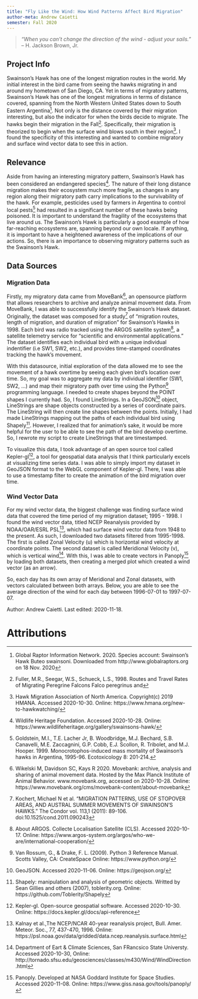 ```yaml
---
title: "Fly Like the Wind: How Wind Patterns Affect Bird Migration"
author-meta: Andrew Caietti
semester: Fall 2020
---
```




> *"When you can't change the direction of the wind - adjust your sails."* -- H. Jackson Brown, Jr.

## Project Info
Swainson's Hawk has one of the longest migration routes in the world. My initial interest in the bird came from seeing the hawks migrating in and around my hometown of San Diego, CA.
Yet in terms of migratory patterns, Swainson's Hawk has one of the longest migrations in terms of distance covered, spanning from the North Western United States down to South Eastern Argentina[^hawkinfo].
Not only is the distance covered by their migration interesting, but also the indicator for when the birds decide to migrate.
The hawks begin their migration in the Fall[^hawkmig].
Specifically, their migration is theorized to begin when the surface wind blows south in their region[^hawkwind].
I found the specificity of this interesting and wanted to combine migratory and surface wind vector data to see this in action.

## Relevance
Aside from having an interesting migratory pattern, Swainson's Hawk has been considered an endangered species[^endang].
The nature of their long distance migration makes their ecosystem much more fragile, as changes in any region along their migratory path carry implications to the survivability of the hawk.
For example, pesticides used by farmers in Argentina to control local pests[^pesticides] had resulted in a significant number of these hawks being poisoned.
It is important to understand the fragility of the ecosystems that live around us.
The Swainson's Hawk is particularly a good example of how far-reaching ecosystems are, spanning beyond our own locale.
If anything, it is important to have a heightened awareness of the implications of our actions.
So, there is an importance to observing migratory patterns such as the Swainson's Hawk.


## Data Sources
### Migration Data
Firstly, my migratory data came from MoveBank[^movebank], an opensource platform that allows researchers to archive and analyze animal movement data.
From MoveBank, I was able to successfully identify the Swainson's Hawk dataset. Originally, the dataset was composed for a study[^hawkstudy] of "migration routes, length of migration, and duration of migration" for Swainson's Hawks in 1998.
Each bird was radio tracked using the ARGOS satellite system[^argos], a satellite telemetry service for "scientific and environmental applications."
The dataset identifies each individual bird with a unique individual indentifier (i.e SW1, SW2, etc.), and provides time-stamped coordinates tracking the hawk's movement.

With this datasource, initial exploration of the data allowed me to see the movement of a hawk overtime by seeing each given bird's location over time.
So, my goal was to aggregate my data by individual identifier (SW1, SW2, ...) and map their migratory path over time using the Python[^py] programming language.
I needed to create shapes beyond the POINT shapes I currently had.
So, I found LineStrings.
In a GeoJSON[^geojson] object, LineStrings are shape objects constructed by a series of coordinate pairs.
The LineString will then create line shapes between the points.
Initially, I had made LineStrings mapping out the paths of each individual bird using Shapely[^shapely].
However, I realized that for animation's sake, it would be more helpful for the user to be able to see the path of the bird develop overtime.
So, I rewrote my script to create LineStrings that are timestamped.

To visualize this data, I took advantage of an open source tool called Kepler-gl[^kepler], a tool for geospatial data analysis that I think particularly excels at visualizing time series data.
I was able to simply import my dataset in GeoJSON format to the WebGL component of Kepler-gl.
There, I was able to use a timestamp filter to create the animation of the bird migration over time.


### Wind Vector Data
For my wind vector data, the biggest challenge was finding surface wind data that covered the time period of my migration dataset; 1995 - 1998.
I found the wind vector data, titled NCEP Reanalysis provided by NOAA/OAR/ESRL PSL[^winddata], which had surface wind vector data from 1948 to the present.
As such, I downloaded two datasets filtered from 1995-1998.
The first is called Zonal Velocity (u) which is horizontal wind velocity at coordinate points.
The second dataset is called Meridional Velocity (v), which is vertical wind[^windvect].
With this, I was able to create vectors in Panoply[^pano] by loading both datasets, then creating a merged plot which created a wind vector (as an arrow).


So, each day has its own array of Meridional and Zonal datasets, with vectors calculated between both arrays.
Below, you are able to see the average direction of the wind for each day between 1996-07-01 to 1997-07-07.



<div class="credit-line">
Author: Andrew Caietti.
Last edited: 2020-11-18.
</div>

# Attributions
[^windvect]: Department of Eart & Climate Sciences, San FRancsico State Universty. Accessed 2020-10-30, Online: http://tornado.sfsu.edu/geosciences/classes/m430/Wind/WindDirection.html
[^winddata]: Kalnay et al.,The NCEP/NCAR 40-year reanalysis project, Bull. Amer. Meteor. Soc., 77, 437-470, 1996. Online: https://psl.noaa.gov/data/gridded/data.ncep.reanalysis.surface.html
[^kepler]: Kepler-gl. Open-source geospatial software. Accessed 2020-10-30. Online: https://docs.kepler.gl/docs/api-reference
[^argos]: About ARGOS. Collecte Localisation Satellite (CLS). Accessed 2020-10-17. Online: https://www.argos-system.org/argos/who-we-are/international-cooperation/
[^movebank]: Wikelski M, Davidson SC, Kays R 2020. Movebank: archive, analysis and sharing of animal movement data. Hosted by the Max Planck Institute of Animal Behavior. www.movebank.org, accessed on 2020-10-28. Online: https://www.movebank.org/cms/movebank-content/about-movebank
[^hawkstudy]: Kochert, Michael N et al. “MIGRATION PATTERNS, USE OF STOPOVER AREAS, AND AUSTRAL SUMMER MOVEMENTS OF SWAINSON'S HAWKS.” The Condor vol. 113,1 (2011): 89-106. doi:10.1525/cond.2011.090243
[^pesticides]: Goldstein, M.I., T.E. Lacher Jr, B. Woodbridge, M.J. Bechard, S.B. Canavelli, M.E. Zaccagnini, G.P. Cobb, E.J. Scollon, R. Tribolet, and M.J. Hooper.  1999.  Monocrotophos-induced mass mortality of Swainson's hawks in Argentina, 1995-96.  Ecotoxicology 8: 201-214.
[^geojson]: GeoJSON. Accessed 2020-11-06. Online: https://geojson.org/
[^hawkinfo]: Global Raptor Information Network. 2020. Species account: Swainson's Hawk Buteo swainsoni. Downloaded from http://www.globalraptors.org on 18 Nov. 2020
[^endang]: Wildlife Heritage Foundation. Accessed 2020-10-28. Online: https://www.wildlifeheritage.org/gallery/swainsons-hawk/
[^pano]: Panoply. Developed at NASA Goddard Institute for Space Studies. Accessed 2020-11-08. Online: https://www.giss.nasa.gov/tools/panoply/
[^shapely]: Shapely: manipulation and analysis of geometric objects. Writted by Sean Gillies and others (2007), toblerity.org. Online: https://github.com/Toblerity/Shapely
[^py]: Van Rossum, G., & Drake, F. L. (2009). Python 3 Reference Manual. Scotts Valley, CA: CreateSpace Online: https://www.python.org/
[^hawkmig]: Fuller, M.R., Seegar, W.S., Schueck, L.S., 1998. Routes and Travel Rates of Migrating Peregrine Falcons Falco peregrinus and
[^hawkwind]: Hawk Migration Association of North America. Copyright(c) 2019 HMANA. Accessed 2020-10-30. Online: https://www.hmana.org/new-to-hawkwatching/
